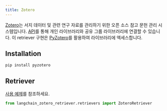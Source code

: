 ```yaml
---
title: Zotero
---
```


[Zotero](https://www.zotero.org/)는 서지 데이터 및 관련 연구 자료를 관리하기 위한 오픈 소스 참고 문헌 관리 시스템입니다. [API](https://www.zotero.org/support/dev/web_api/v3/start)를 통해 개인 라이브러리와 공유 그룹 라이브러리에 연결할 수 있습니다. 이 retriever 구현은 [PyZotero](https://github.com/urschrei/pyzotero)를 활용하여 라이브러리에 액세스합니다.

## Installation

```bash
pip install pyzotero
```

## Retriever

[사용 예제](/oss/integrations/retrievers/zotero)를 참조하세요.

```python
from langchain_zotero_retriever.retrievers import ZoteroRetriever
```